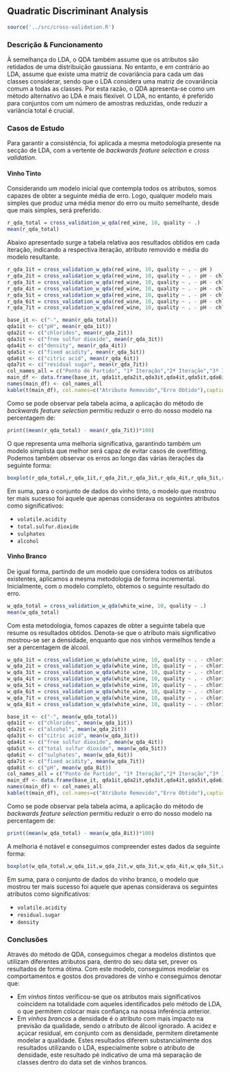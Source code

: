 ## Quadratic Discriminant Analysis

```r
source('../src/cross-validation.R')
```

### Descrição & Funcionamento

À semelhança do LDA, o QDA também assume que os atributos são retidados de uma distribuição gaussiana. No entanto, e em contrário ao LDA, assume que existe uma matriz de covariância para cada um das classes considerar, sendo que o LDA considera uma matriz de covariância comum a todas as classes. Por esta razão, o QDA apresenta-se como um método alternativo ao LDA e mais flexível. O LDA, no entanto, é preferido para conjuntos com um número de amostras reduzidas, onde reduzir a variância total é crucial.

### Casos de Estudo

Para garantir a consistência, foi aplicada a mesma metodologia presente na secção de LDA, com a vertente de *backwards feature selection* e *cross validation*.

#### Vinho Tinto

Considerando um modelo inicial que contempla todos os atributos, somos capazes de obter a seguinte média de erro. Logo, qualquer modelo mais simples que produz uma média menor do erro ou muito semelhante, desde que mais simples, será preferido.

```r
r_qda_total = cross_validation_w_qda(red_wine, 10, quality ~ .)
mean(r_qda_total)
```

Abaixo apresentado surge a tabela relativa aos resultados obtidos em cada iteração, indicando a respectiva iteração, atributo removido e média do modelo resultante.

```r
r_qda_1it = cross_validation_w_qda(red_wine, 10, quality ~ . - pH )
r_qda_2it = cross_validation_w_qda(red_wine, 10, quality ~ . - pH - chlorides )
r_qda_3it = cross_validation_w_qda(red_wine, 10, quality ~ . - pH - chlorides - free.sulfur.dioxide)
r_qda_4it = cross_validation_w_qda(red_wine, 10, quality ~ . - pH - chlorides - free.sulfur.dioxide - density)
r_qda_5it = cross_validation_w_qda(red_wine, 10, quality ~ . - pH - chlorides - free.sulfur.dioxide - density - fixed.acidity)
r_qda_6it = cross_validation_w_qda(red_wine, 10, quality ~ . - pH - chlorides - free.sulfur.dioxide - density - fixed.acidity - citric.acid)
r_qda_7it = cross_validation_w_qda(red_wine, 10, quality ~ . - pH - chlorides - free.sulfur.dioxide - density - fixed.acidity - citric.acid - residual.sugar)

base_it <- c("-", mean(r_qda_total))
qda1it <- c("pH", mean(r_qda_1it))
qda2it <- c("chlorides", mean(r_qda_2it))
qda3it <- c("free sulfur dioxide", mean(r_qda_3it))
qda4it <- c("density", mean(r_qda_4it))
qda5it <- c("fixed acidity", mean(r_qda_5it))
qda6it <- c("citric acid", mean(r_qda_6it))
qda7it <- c("residual sugar", mean(r_qda_7it))
col_names_all = c("Ponto de Partido", "1ª Iteração","2ª Iteração","3ª Iteração","4ª Iteração","5ª Iteração","6ª Iteração", "Última Iteração")
main_df <- data.frame(base_it, qda1it,qda2it,qda3it,qda4it,qda5it,qda6it,qda7it )
names(main_df) <- col_names_all
kable(t(main_df), col.names=c("Atributo Removido","Erro Obtido"),caption="Resumo da aplicação de backwards feature selection")
```

Como se pode observar pela tabela acima, a aplicação do método de *backwards feature selection* permitiu reduzir o erro do nosso modelo na percentagem de:

```r
print((mean(r_qda_total) - mean(r_qda_7it))*100)
```
O que representa uma melhoria significativa, garantindo também um modelo simplista que melhor será capaz de evitar casos de overfitting. Podemos também observar os erros ao longo das várias iterações da seguinte forma:

```r
boxplot(r_qda_total,r_qda_1it,r_qda_2it,r_qda_3it,r_qda_4it,r_qda_5it,r_qda_6it,r_qda_7it, names = c("PP", "1ªI","2ªI","3ªI","4ªI","5ªI","6ªI", "UI"))
```

Em suma, para o conjunto de dados do vinho tinto, o modelo que mostrou ter mais sucesso foi aquele que apenas considerava os seguintes atributos como significativos:

* `volatile.acidity` 
* `total.sulfur.dioxide` 
* `sulphates` 
* `alcohol` 

#### Vinho Branco

De igual forma, partindo de um modelo que considera todos os atributos existentes, aplicamos a mesma metodologia de forma incremental. Inicialmente, com o modelo completo, obtemos o seguinte resultado do erro.

```r
w_qda_total = cross_validation_w_qda(white_wine, 10, quality ~ .)
mean(w_qda_total)
```

Com esta metodologia, fomos capazes de obter a seguinte tabela que resume os resultados obtidos. Denota-se que o atributo mais significativo mostrou-se ser a densidade, enquanto que nos vinhos vermelhos tende a ser a percentagem de álcool.

```r
w_qda_1it = cross_validation_w_qda(white_wine, 10, quality ~ . - chlorides )
w_qda_2it = cross_validation_w_qda(white_wine, 10, quality ~ . - chlorides - alcohol)
w_qda_3it = cross_validation_w_qda(white_wine, 10, quality ~ . - chlorides - alcohol - citric.acid)
w_qda_4it = cross_validation_w_qda(white_wine, 10, quality ~ . - chlorides - alcohol - citric.acid - free.sulfur.dioxide)
w_qda_5it = cross_validation_w_qda(white_wine, 10, quality ~ . - chlorides - alcohol - citric.acid - free.sulfur.dioxide - total.sulfur.dioxide)
w_qda_6it = cross_validation_w_qda(white_wine, 10, quality ~ . - chlorides - alcohol - citric.acid - free.sulfur.dioxide - total.sulfur.dioxide - sulphates)
w_qda_7it = cross_validation_w_qda(white_wine, 10, quality ~ . - chlorides - alcohol - citric.acid - free.sulfur.dioxide - total.sulfur.dioxide - sulphates - fixed.acidity)
w_qda_8it = cross_validation_w_qda(white_wine, 10, quality ~ . - chlorides - alcohol - citric.acid - free.sulfur.dioxide - total.sulfur.dioxide - sulphates - fixed.acidity - pH)

base_it <- c("-", mean(w_qda_total))
qda1it <- c("chlorides", mean(w_qda_1it))
qda2it <- c("alcohol", mean(w_qda_2it))
qda3it <- c("citric acid", mean(w_qda_3it))
qda4it <- c("free sulfur dioxide", mean(w_qda_4it))
qda5it <- c("total sulfur dioxide", mean(w_qda_5it))
qda6it <- c("sulphates", mean(w_qda_6it))
qda7it <- c("fixed acidity", mean(w_qda_7it))
qda8it <- c("pH", mean(w_qda_8it))
col_names_all = c("Ponto de Partido", "1ª Iteração","2ª Iteração","3ª Iteração","4ª Iteração","5ª Iteração","6ª Iteração","7ª Iteração", "Última Iteração")
main_df <- data.frame(base_it, qda1it,qda2it,qda3it,qda4it,qda5it,qda6it,qda7it, qda8it )
names(main_df) <- col_names_all
kable(t(main_df), col.names=c("Atributo Removido","Erro Obtido"),caption="Resumo da aplicação de backwards feature selection")
```

Como se pode observar pela tabela acima, a aplicação do método de *backwards feature selection* permitiu reduzir o erro do nosso modelo na percentagem de:

```r
print((mean(w_qda_total) - mean(w_qda_8it))*100)
```

A melhoria é notável e conseguimos compreender estes dados da seguinte forma:

```r
boxplot(w_qda_total,w_qda_1it,w_qda_2it,w_qda_3it,w_qda_4it,w_qda_5it,w_qda_6it,w_qda_7it,w_qda_8it, names = c("PP", "1ªI","2ªI","3ªI","4ªI","5ªI","6ªI","7ºI", "UI"))
```

Em suma, para o conjunto de dados do vinho branco, o modelo que mostrou ter mais sucesso foi aquele que apenas considerava os seguintes atributos como significativos:

* `volatile.acidity` 
* `residual.sugar` 
* `density` 

### Conclusões

Através do método de QDA, conseguimos chegar a modelos distintos que utilizam diferentes atributos para, dentro do seu data set, prever os resultados de forma ótima. Com este modelo, conseguimos modelar os comportamentos e gostos dos provadores de vinho e conseguimos denotar que:

* Em *vinhos tintos* verificou-se que os atributos mais significativos coincidem na totalidade com aqueles identificados pelo método de LDA, o que permitem colocar mais confiança na nossa inferência anterior.
* Em *vinhos brancos* a densidade é o atributo com mais impacto na previsão da qualidade, sendo o atributo de álcool ignorado. A acidez e açúcar residual, em conjunto com as densidade, permitem diretamente modelar a qualidade. Estes resultados diferem substancialmente dos resultados utilizando o LDA, especialmente sobre o atributo de densidade, este resultado pé indicativo de uma má separação de classes dentro do data set de vinhos brancos.
